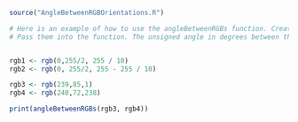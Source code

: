 ```r
source("AngleBetweenRGBOrientations.R")

# Here is an example of how to use the angleBetweenRGBs function. Create 2 rgb arrays where each element is on the range [0,255]. 
# Pass them into the function. The unsigned angle in degrees between the 2 orientations is returned.


rgb1 <- rgb(0,255/2, 255 / 10)
rgb2 <- rgb(0, 255/2, 255 - 255 / 10)

rgb3 <- rgb(239,85,1)
rgb4 <- rgb(240,72,238)

print(angleBetweenRGBs(rgb3, rgb4))


```
